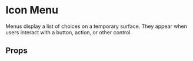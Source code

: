 
<Meta of={IconMenu} />

# Icon Menu 

Menus display a list of choices on a temporary surface. They appear when users interact with a button, action, or other control.

<Primary />

## Props

<Controls />
